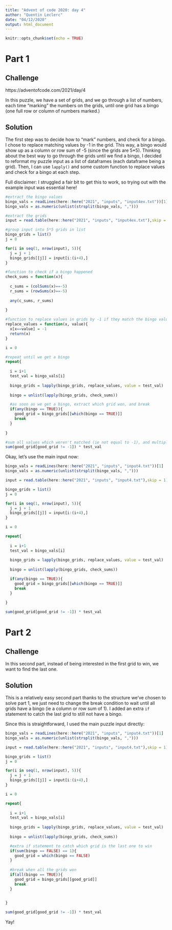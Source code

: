 ```yaml
---
title: "Advent of code 2020: day 4"
author: "Quentin Leclerc"
date: "04/12/2020"
output: html_document
---
```


```r
knitr::opts_chunk$set(echo = TRUE)
```

# Part 1

## Challenge

https://adventofcode.com/2021/day/4

In this puzzle, we have a set of grids, and we go through a list of numbers, each time "marking" the numbers on the grids, until one grid has a bingo (one full row or column of numbers marked.)


## Solution

The first step was to decide how to "mark" numbers, and check for a bingo. I chose to replace matching values by -1 in the grid. This way, a bingo would show up as a column or row sum of -5 (since the grids are 5*5).
Thinking about the best way to go through the grids until we find a bingo, I decided to reformat my puzzle input as a list of dataframes (each dataframe being a grid). Then, I can use `lapply()` and some custom function to replace values and check for a bingo at each step.

Full disclaimer: I struggled a fair bit to get this to work, so trying out with the example input was essential here!

```r

#extract the bingo values
bingo_vals = readLines(here::here("2021", "inputs", "input4ex.txt"))[1]
bingo_vals = as.numeric(unlist(strsplit(bingo_vals, ",")))

#extract the grids
input = read.table(here::here("2021", "inputs", "input4ex.txt"),skip = 1)

#group input into 5*5 grids in list
bingo_grids = list()
j = 0

for(i in seq(1, nrow(input), 5)){
  j = j + 1
  bingo_grids[[j]] = input[i:(i+4),]
}

#function to check if a bingo happened
check_sums = function(x){
  
  c_sums = (colSums(x)==-5)
  r_sums = (rowSums(x)==-5)
  
  any(c_sums, r_sums)
  
}

#function to replace values in grids by -1 if they match the bingo value
replace_values = function(x, value){
  x[x==value] = -1
  return(x)
}

i = 0

#repeat until we get a bingo
repeat{
  
  i = i+1
  test_val = bingo_vals[i]
  
  bingo_grids = lapply(bingo_grids, replace_values, value = test_val)
  
  bingo = unlist(lapply(bingo_grids, check_sums))

  #as soon as we get a bingo, extract which grid won, and break
  if(any(bingo == TRUE)){
    good_grid = bingo_grids[[which(bingo == TRUE)]]
    break
  }
  
}

#sum all values which weren't matched (ie not equal to -1), and multiply by last bingo value
sum(good_grid[good_grid != -1]) * test_val

```

Okay, let's use the main input now:

```r

bingo_vals = readLines(here::here("2021", "inputs", "input4.txt"))[1]
bingo_vals = as.numeric(unlist(strsplit(bingo_vals, ",")))

input = read.table(here::here("2021", "inputs", "input4.txt"),skip = 1)

bingo_grids = list()
j = 0

for(i in seq(1, nrow(input), 5)){
  j = j + 1
  bingo_grids[[j]] = input[i:(i+4),]
}

i = 0

repeat{
  
  i = i+1
  test_val = bingo_vals[i]
  
  bingo_grids = lapply(bingo_grids, replace_values, value = test_val)
  
  bingo = unlist(lapply(bingo_grids, check_sums))

  if(any(bingo == TRUE)){
    good_grid = bingo_grids[[which(bingo == TRUE)]]
    break
  }
  
}

sum(good_grid[good_grid != -1]) * test_val


```





# Part 2

## Challenge

In this second part, instead of being interested in the first grid to win, we want to find the last one.

## Solution

This is a relatively easy second part thanks to the structure we've chosen to solve part 1, we just need to change the break condition to wait until all grids have a bingo (ie a column or row sum of 1). I added an extra `if` statement to catch the last grid to still not have a bingo.

Since this is straightforward, I used the main puzzle input directly:

```r

bingo_vals = readLines(here::here("2021", "inputs", "input4.txt"))[1]
bingo_vals = as.numeric(unlist(strsplit(bingo_vals, ",")))

input = read.table(here::here("2021", "inputs", "input4.txt"),skip = 1)

bingo_grids = list()
j = 0

for(i in seq(1, nrow(input), 5)){
  j = j + 1
  bingo_grids[[j]] = input[i:(i+4),]
}

i = 0

repeat{
  
  i = i+1
  test_val = bingo_vals[i]
  
  bingo_grids = lapply(bingo_grids, replace_values, value = test_val)
  
  bingo = unlist(lapply(bingo_grids, check_sums))

  #extra if statement to catch which grid is the last one to win
  if(sum(bingo == FALSE) == 1){
    good_grid = which(bingo == FALSE)
  }
  
  #break when all the grids won
  if(all(bingo == TRUE)){
    good_grid = bingo_grids[[good_grid]]
    break
  }

  
}

sum(good_grid[good_grid != -1]) * test_val


```

Yay!
